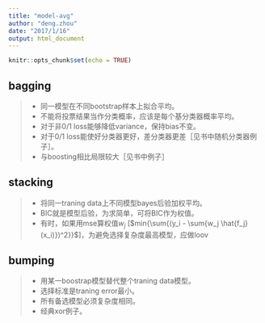 ```yaml
---
title: "model-avg"
author: "deng.zhou"
date: "2017/1/16"
output: html_document
---
```


```r
knitr::opts_chunk$set(echo = TRUE)
```

## bagging

> * 同一模型在不同bootstrap样本上拟合平均。
> * 不能将投票结果当作分类概率，应该是每个基分类器概率平均。
> * 对于非0/1 loss能够降低variance，保持bias不变。
> * 对于0/1 loss能使好分类器更好，差分类器更差［见书中随机分类器例子］。
> * 与boosting相比局限较大［见书中例子］

## stacking  

> * 将同一traning data上不同模型bayes后验加权平均。
> * BIC就是模型后验，为求简单，可将BIC作为权值。
> * 有时，如果用mse算权值$w_j$ [$min{\sum{(y_i - \sum{w_j \hat{f_j}(x_i)})^2}}$]，为避免选择复杂度最高模型，应做loov

## bumping  

> * 用某一boostrap模型替代整个traning data模型。
> * 选择标准是traning error最小。
> * 所有备选模型必须复杂度相同。
> * 经典xor例子。 